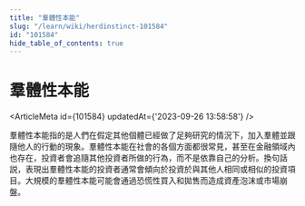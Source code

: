 ```yaml
---
title: "羣體性本能"
slug: "/learn/wiki/herdinstinct-101584"
id: "101584"
hide_table_of_contents: true
---
```



# 羣體性本能

<ArticleMeta id={101584} updatedAt={'2023-09-26 13:58:58'} />
<div className='border-solid border-b border-t-0 my-4 border-[var(--ifm-color-gray-300)]' />

羣體性本能指的是人們在假定其他個體已經做了足夠研究的情況下，加入羣體並跟隨他人的行動的現象。羣體性本能在社會的各個方面都很常見，甚至在金融領域內也存在，投資者會追隨其他投資者所做的行為，而不是依靠自己的分析。換句話説，表現出羣體性本能的投資者通常會傾向於投資於與其他人相同或相似的投資項目。大規模的羣體性本能可能會通過恐慌性買入和拋售而造成資產泡沫或市場崩盤。
